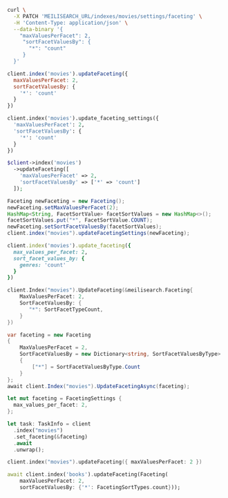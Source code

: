 <CodeGroup>

```bash cURL
curl \
  -X PATCH 'MEILISEARCH_URL/indexes/movies/settings/faceting' \
  -H 'Content-Type: application/json' \
  --data-binary '{
    "maxValuesPerFacet": 2,
     "sortFacetValuesBy": {
       "*": "count"
     }
  }'
```


```javascript JS
client.index('movies').updateFaceting({
  maxValuesPerFacet: 2,
  sortFacetValuesBy: {
    '*': 'count'
  }
})
```


```python Python
client.index('movies').update_faceting_settings({
  'maxValuesPerFacet': 2,
  'sortFacetValuesBy': {
    '*': 'count'
  }
})
```


```php PHP
$client->index('movies')
  ->updateFaceting([
    'maxValuesPerFacet' => 2,
    'sortFacetValuesBy' => ['*' => 'count']
  ]);
```


```java Java
Faceting newFaceting = new Faceting();
newFaceting.setMaxValuesPerFacet(2);
HashMap<String, FacetSortValue> facetSortValues = new HashMap<>();
facetSortValues.put("*", FacetSortValue.COUNT);
newFaceting.setSortFacetValuesBy(facetSortValues);
client.index("movies").updateFacetingSettings(newFaceting);
```


```ruby Ruby
client.index('movies').update_faceting({
  max_values_per_facet: 2,
  sort_facet_values_by: {
    genres: 'count'
  }
})
```


```go Go
client.Index("movies").UpdateFaceting(&meilisearch.Faceting{
    MaxValuesPerFacet: 2,
    SortFacetValuesBy: {
       "*": SortFacetTypeCount,
    }
})
```


```csharp C#
var faceting = new Faceting
{
    MaxValuesPerFacet = 2,
    SortFacetValuesBy = new Dictionary<string, SortFacetValuesByType>
    {
        ["*"] = SortFacetValuesByType.Count
    }
};
await client.Index("movies").UpdateFacetingAsync(faceting);
```


```rust Rust
let mut faceting = FacetingSettings {
  max_values_per_facet: 2,
};

let task: TaskInfo = client
  .index("movies")
  .set_faceting(&faceting)
  .await
  .unwrap();
```


```swift Swift
client.index("movies").updateFaceting({ maxValuesPerFacet: 2 })
```


```dart Dart
await client.index('books').updateFaceting(Faceting(
    maxValuesPerFacet: 2,
    sortFacetValuesBy: {'*': FacetingSortTypes.count}));
```

</CodeGroup>